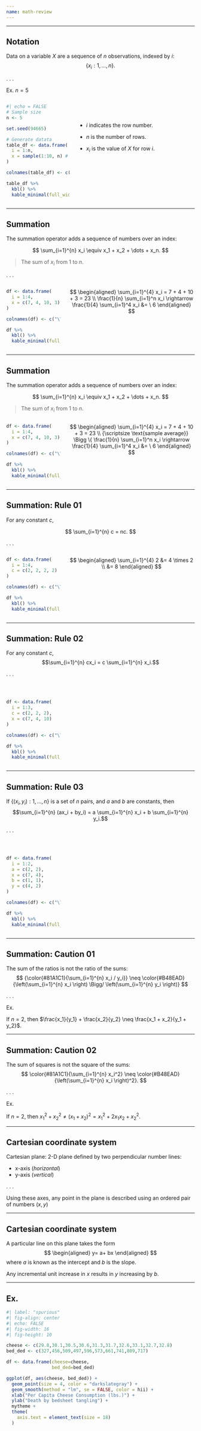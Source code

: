 ```yaml
---
name: math-review
---
```



---

## Notation

Data on a variable $X$ are a sequence of $n$ observations, indexed by $i$: $$\{x_i: 1, \dots, n \}.$$

. . .

[Ex.]{.ex} $n = 5$

:::: {.columns}

::: {.column width="35%"}
```r
#| echo = FALSE
# Sample size
n <- 5

set.seed(94665)

# Generate datata
table_df <- data.frame(
  i = 1:n,
  x = sample(1:10, n) # draw integers
)

colnames(table_df) <- c("\\(i\\)", "\\(x_i\\)")

table_df %>%
  kbl() %>%
  kable_minimal(full_width = FALSE, position = "left")
```
:::

::: {.column width="65%"}
<br>
<br>

- $i$ indicates the row number.

- $n$ is the number of rows.

- $x_i$ is the value of $X$ for row $i$.
:::

::::

---

## Summation

The [summation operator]{.hii} adds a sequence of numbers over an index:

$$
\sum_{i=1}^{n} x_i \equiv x_1 + x_2 + \dots + x_n.
$$

> The sum of $x_i$ from 1 to $n$.

. . .

:::: {.columns}

::: {.column width="30%"}


```r
df <- data.frame(
  i = 1:4,
  x = c(7, 4, 10, 3)
)

colnames(df) <- c("\\(i\\)", "\\(x_i\\)")

df %>%
  kbl() %>%
  kable_minimal(full_width = FALSE, position = "left")
```
:::

::: {.column width="70%"}
$$
\begin{aligned}
 \sum_{i=1}^{4} x_i = 7 + 4 + 10 + 3 = 23 \\
  \frac{1}{n} \sum_{i=1}^n x_i  \rightarrow \frac{1}{4} \sum_{i=1}^4 x_i &= \  6  
\end{aligned}
$$

:::
::::

---

## Summation {data-visibility="uncounted"}

The [summation operator]{.hii} adds a sequence of numbers over an index:

$$
\sum_{i=1}^{n} x_i \equiv x_1 + x_2 + \dots + x_n.
$$

> The sum of $x_i$ from 1 to $n$.

:::: {.columns}

::: {.column width="30%"}

```r
df <- data.frame(
  i = 1:4,
  x = c(7, 4, 10, 3)
)

colnames(df) <- c("\\(i\\)", "\\(x_i\\)")

df %>%
  kbl() %>%
  kable_minimal(full_width = FALSE, position = "left")
```
:::

::: {.column width="70%"}
$$
\begin{aligned}
 \sum_{i=1}^{4} x_i = 7 + 4 + 10 + 3 = 23 \\
 {\scriptsize \text{sample average}} \Bigg \{ \frac{1}{n} \sum_{i=1}^n x_i  \rightarrow \frac{1}{4} \sum_{i=1}^4 x_i &= \  6  
\end{aligned}
$$

:::
::::


---

## Summation: Rule 01

For any constant $c$, 

$$
\sum_{i=1}^{n} c = nc.
$$

. . .

:::: {.columns}
::: {.column width="30%"}

```r
df <- data.frame(
  i = 1:4,
  c = c(2, 2, 2, 2)
)

colnames(df) <- c("\\(i\\)", "\\(c\\)")

df %>%
  kbl() %>%
  kable_minimal(full_width = FALSE, position = "left")
```
:::

::: {.column width="70%"}

$$
\begin{aligned}
 \sum_{i=1}^{4} 2 &= 4 \times 2 \\
                  &= 8
\end{aligned}
$$

:::
::::


---

## Summation: Rule 02

For any constant $c$, $$\sum_{i=1}^{n} cx_i = c \sum_{i=1}^{n} x_i.$$

. . .

:::: {.columns}
::: {.column width="30%"}

<br>

```r
df <- data.frame(
  i = 1:3,
  c = c(2, 2, 2),
  x = c(7, 4, 10) 
)

colnames(df) <- c("\\(i\\)", "\\(c\\)", "\\(x_i\\)")

df %>%
  kbl() %>%
  kable_minimal(full_width = FALSE, position = "left")
```
:::

::: {.column width="70%"}
\begin{align}
 \sum_{i=1}^{3} 2x_i &= 2\times7 + 2\times4 + 2 \times10\\
               &= 14 + 8 + 20 = 42 \\

 2 \sum_{i=1}^{3} x_i &= 2(7 + 4 + 10) = 42
\end{align}
:::
::::


---

## Summation: Rule 03

If $\{(x_i, y_i): 1, \dots, n \}$ is a set of $n$ pairs, and $a$ and $b$ are constants, then $$\sum_{i=1}^{n} (ax_i + by_i) = a \sum_{i=1}^{n} x_i + b \sum_{i=1}^{n} y_i.$$

. . .

:::: {.columns}
::: {.column width="30%"}

<br>

```r
df <- data.frame(
  i = 1:2,
  a = c(2, 2),
  x = c(7, 4),
  b = c(1, 1),
  y = c(4, 2)
)

colnames(df) <- c("\\(i\\)", "\\(a\\)", "\\(x_i\\)", "\\(b\\)", "\\(y_i\\)")

df %>%
  kbl() %>%
  kable_minimal(full_width = FALSE, position = "left")
```
:::

::: {.column width="70%"}
\begin{align}
 \sum_{i=1}^{2} (2x_i + y_i) &= 18 + 10 = 28 \\
 2 \sum_{i=1}^{2} x_i + \sum_{i=1}^{2} y_i &= 2 \times 11 + 6 = 28
\end{align}
:::
::::


---

## Summation: Caution 01

The [sum of the ratios]{.hii} is not the [ratio of the sums:]{.hp} 
$$
{\color{#81A1C1}{\sum_{i=1}^{n} x_i / y_i}} \neq \color{#B48EAD}{\left(\sum_{i=1}^{n} x_i \right) \Bigg/ \left(\sum_{i=1}^{n} y_i \right)}
$$

. . .

[Ex.]{.ex}

If $n = 2$, then $\frac{x_1}{y_1} + \frac{x_2}{y_2} \neq \frac{x_1 + x_2}{y_1 + y_2}$.

---

## Summation: Caution 02

The [sum of squares]{.hii} is not the [square of the sums:]{.hp}
$$
\color{#81A1C1}{\sum_{i=1}^{n} x_i^2} \neq \color{#B48EAD}{\left(\sum_{i=1}^{n} x_i \right)^2}.
$$

. . .

[Ex.]{.ex}

If $n = 2$, then $x_1^2 + x_2^2 \neq (x_1 + x_2)^2 = x_1^2 + 2x_1x_2 + x_2^2$.

---

## Cartesian coordinate system

Cartesian plane: 2-D plane defined by two perpendicular number lines:

- x-axis (_horizontal_)
- y-axis (_vertical_) 
  
. . .

Using these axes, any point in the plane is described using an ordered pair of numbers $(x,y)$

---

## Cartesian coordinate system

A particular line on this plane takes the form
$$
\begin{aligned}
y= a+ bx
\end{aligned}
$$
where $a$ is known as the intercept and $b$ is the slope.

Any incremental unit increase in $x$ results in $y$ increasing by $b$.

---

## [Ex.]{.ex}

```R
#| label: "spurious"
#| fig-align: center
#| echo: FALSE
#| fig-width: 16
#| fig-height: 10

cheese <- c(29.8,30.1,30.5,30.6,31.3,31.7,32.6,33.1,32.7,32.8)
bed_ded <- c(327,456,509,497,596,573,661,741,809,717)

df <- data.frame(cheese=cheese, 
                 bed_ded=bed_ded)

ggplot(df, aes(cheese, bed_ded)) +
  geom_point(size = 4, color = "darkslategray") +
  geom_smooth(method = "lm", se = FALSE, color = hii) +
  xlab("Per Capita Cheese Consumption (lbs.)") +
  ylab("Death by bedsheet tangling") + 
  mytheme +
  theme(
    axis.text = element_text(size = 18)
  )
```